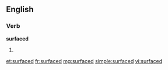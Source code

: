 ==English==

===Verb===
'''surfaced'''

# {{past of|[[surface]]}}

[[et:surfaced]]
[[fr:surfaced]]
[[mg:surfaced]]
[[simple:surfaced]]
[[vi:surfaced]]